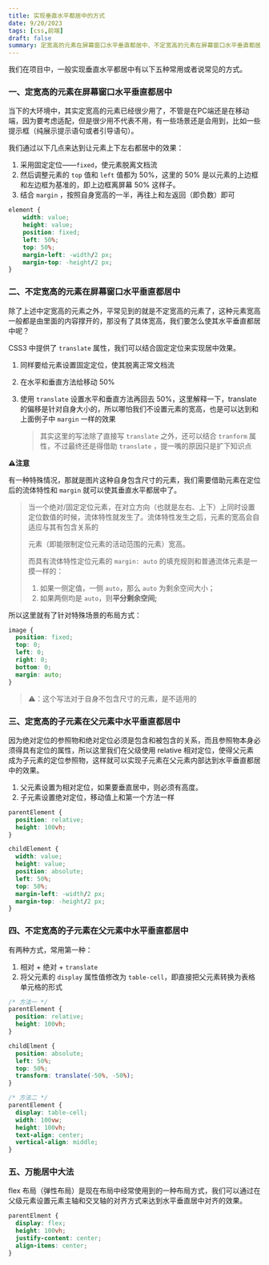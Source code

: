 ```yaml
---
title: 实现垂直水平都居中的方式
date: 9/20/2023
tags: [css,前端]
draft: false
summary: 定宽高的元素在屏幕窗口水平垂直都居中、不定宽高的元素在屏幕窗口水平垂直都居中、定宽高的子元素在父元素中水平垂直都居中、不定宽高的子元素在父元素中水平垂直都居中和万能居中大法
---
```


我们在项目中，一般实现垂直水平都居中有以下五种常用或者说常见的方式。

### 一、定宽高的元素在屏幕窗口水平垂直都居中

当下的大环境中，其实定宽高的元素已经很少用了，不管是在PC端还是在移动端，因为要考虑适配，但是很少用不代表不用，有一些场景还是会用到，比如一些提示框（纯展示提示语句或者引导语句）。

我们通过以下几点来达到让元素上下左右都居中的效果：

1.  采用固定定位——`fixed`，使元素脱离文档流
2.  然后调整元素的 `top` 值和 `left` 值都为 50%，这里的 50% 是以元素的上边框和左边框为基准的，即上边框离屏幕 50% 这样子。
3.  结合 `margin` ，按照自身宽高的一半，再往上和左返回（即负数）即可

```css
element {
    width: value;
    height: value;
    position: fixed;
    left: 50%;
    top: 50%;
    margin-left: -width/2 px;
    margin-top: -height/2 px;    
}
```

### 二、不定宽高的元素在屏幕窗口水平垂直都居中

除了上述中定宽高的元素之外，平常见到的就是不定宽高的元素了，这种元素宽高一般都是由里面的内容撑开的，那没有了具体宽高，我们要怎么使其水平垂直都居中呢？

CSS3 中提供了 `translate` 属性，我们可以结合固定定位来实现居中效果。

1.  同样要给元素设置固定定位，使其脱离正常文档流
2.  在水平和垂直方法给移动 50%
3.  使用 `translate` 设置水平和垂直方法再回去 50%，这里解释一下，translate 的偏移是针对自身大小的，所以哪怕我们不设置元素的宽高，也是可以达到和上面例子中 `margin` 一样的效果

    > 其实这里的写法除了直接写 `translate` 之外，还可以结合 `tranform` 属性，不过最终还是得借助 `translate` ，提一嘴的原因只是扩下知识点

**⚠️注意**

有一种特殊情况，那就是图片这种自身包含尺寸的元素，我们需要借助元素在定位后的流体特性和 `margin` 就可以使其垂直水平都居中了。

> 当一个绝对/固定定位元素，在对立方向（也就是左右、上下）上同时设置定位数值的时候，流体特性就发生了。流体特性发生之后，元素的宽高会自适应与其有包含关系的
>
> 元素（即能限制定位元素的活动范围的元素）宽高。
>
> 而具有流体特性定位元素的 `margin: auto` 的填充规则和普通流体元素是一摸一样的：
>
> 1.  如果一侧定值，一侧 `auto`，那么 `auto` 为剩余空间大小；
> 2.  如果两侧均是 `auto`，则**平分剩余空间;**

所以这里就有了针对特殊场景的布局方式：

```css
image {
  position: fixed;
  top: 0;
  left: 0;
  right: 0;
  bottom: 0;
  margin: auto;
}
```

> ⚠️：这个写法对于自身不包含尺寸的元素，是不适用的

### 三、定宽高的子元素在父元素中水平垂直都居中

因为绝对定位的参照物和绝对定位必须是包含和被包含的关系，而且参照物本身必须得具有定位的属性，所以这里我们在父级使用 relative 相对定位，使得父元素成为子元素的定位参照物，这样就可以实现子元素在父元素内部达到水平垂直都居中的效果。

1.  父元素设置为相对定位，如果要垂直居中，则必须有高度。
2.  子元素设置绝对定位，移动值上和第一个方法一样

```css
parentElement {
  position: relative;
  height: 100vh;
}

childElement {
  width: value;
  height: value;
  position: absolute;
  left: 50%;
  top: 50%;
  margin-left: -width/2 px;
  margin-top: -height/2 px;
}
```

### 四、不定宽高的子元素在父元素中水平垂直都居中

有两种方式，常用第一种：

1.  相对 + 绝对 + `translate`
2.  将父元素的 `display` 属性值修改为 `table-cell`，即直接把父元素转换为表格单元格的形式

```css
/* 方法一 */
parentElement {
  position: relative;
  height: 100vh;
}

childElment {
  position: absolute;
  left: 50%;
  top: 50%;
  transform: translate(-50%, -50%);
}

/* 方法二 */
parentElement {
  display: table-cell;
  width: 100vw;
  height: 100vh;
  text-align: center;
  vertical-align: middle;
}
```

### 五、万能居中大法

flex 布局（弹性布局）是现在布局中经常使用到的一种布局方式，我们可以通过在父级元素设置元素主轴和交叉轴的对齐方式来达到水平垂直居中对齐的效果。

```css
parentElment {
  display: flex;
  height: 100vh;
  justify-content: center;
  align-items: center;
}
```


